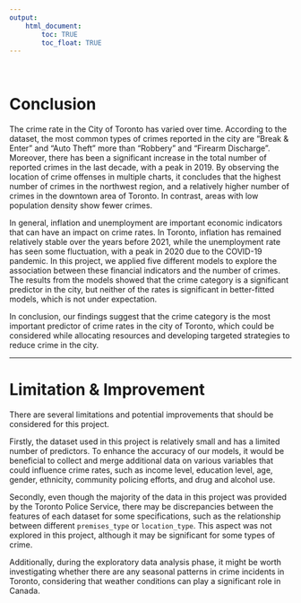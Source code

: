 ```yaml
---
output: 
    html_document:
        toc: TRUE
        toc_float: TRUE
---
```


<br>

# Conclusion

The crime rate in the City of Toronto has varied over time. According to the dataset, the most common types of crimes reported in the city are "Break & Enter" and "Auto Theft" more than "Robbery" and "Firearm Discharge". Moreover, there has been a significant increase in the total number of reported crimes in the last decade, with a peak in 2019. By observing the location of crime offenses in multiple charts, it concludes that the highest number of crimes in the northwest region, and a relatively higher number of crimes in the downtown area of Toronto. In contrast, areas with low population density show fewer crimes. 

In general, inflation and unemployment are important economic indicators that can have an impact on crime rates. In Toronto, inflation has remained relatively stable over the years before 2021, while the unemployment rate has seen some fluctuation, with a peak in 2020 due to the COVID-19 pandemic. In this project, we applied five different models to explore the association between these financial indicators and the number of crimes.  The results from the models showed that the crime category is a significant predictor in the city, but neither of the rates is significant in better-fitted models, which is not under expectation.

In conclusion, our findings suggest that the crime category is the most important predictor of crime rates in the city of Toronto, which could be considered while allocating resources and developing targeted strategies to reduce crime in the city. 


<hr>

# Limitation & Improvement

There are several limitations and potential improvements that should be considered for this project.

Firstly, the dataset used in this project is relatively small and has a limited number of predictors. To enhance the accuracy of our models, it would be beneficial to collect and merge additional data on various variables that could influence crime rates, such as income level, education level, age, gender, ethnicity, community policing efforts, and drug and alcohol use.

Secondly, even though the majority of the data in this project was provided by the Toronto Police Service, there may be discrepancies between the features of each dataset for some specifications, such as the relationship between different `premises_type` or `location_type`. This aspect was not explored in this project, although it may be significant for some types of crime.

Additionally, during the exploratory data analysis phase, it might be worth investigating whether there are any seasonal patterns in crime incidents in Toronto, considering that weather conditions can play a significant role in Canada.

<br>